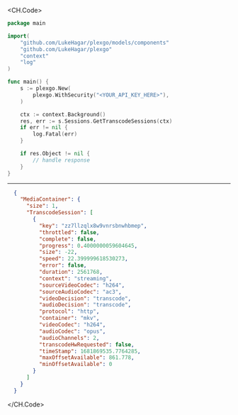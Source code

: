 
<CH.Code>
```go GetTranscodeSessions.go
package main

import(
	"github.com/LukeHagar/plexgo/models/components"
	"github.com/LukeHagar/plexgo"
	"context"
	"log"
)

func main() {
    s := plexgo.New(
        plexgo.WithSecurity("<YOUR_API_KEY_HERE>"),
    )

    ctx := context.Background()
    res, err := s.Sessions.GetTranscodeSessions(ctx)
    if err != nil {
        log.Fatal(err)
    }

    if res.Object != nil {
        // handle response
    }
}
```
---

```json Example Response
  {
    "MediaContainer": {
      "size": 1,
      "TranscodeSession": [
        {
          "key": "zz7llzqlx8w9vnrsbnwhbmep",
          "throttled": false,
          "complete": false,
          "progress": 0.4000000059604645,
          "size": -22,
          "speed": 22.399999618530273,
          "error": false,
          "duration": 2561768,
          "context": "streaming",
          "sourceVideoCodec": "h264",
          "sourceAudioCodec": "ac3",
          "videoDecision": "transcode",
          "audioDecision": "transcode",
          "protocol": "http",
          "container": "mkv",
          "videoCodec": "h264",
          "audioCodec": "opus",
          "audioChannels": 2,
          "transcodeHwRequested": false,
          "timeStamp": 1681869535.7764285,
          "maxOffsetAvailable": 861.778,
          "minOffsetAvailable": 0
        }
      ]
    }
  }
```
</CH.Code>
